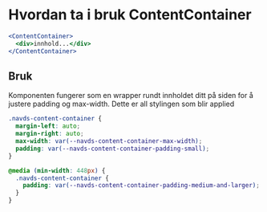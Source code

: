 
<Meta title="ds-react/content-container/intro" />

# Hvordan ta i bruk ContentContainer

```jsx
<ContentContainer>
  <div>innhold...</div>
</ContentContainer>
```

## Bruk

Komponenten fungerer som en wrapper rundt innholdet ditt på siden for å
justere padding og max-width. Dette er all stylingen som blir applied

```css
.navds-content-container {
  margin-left: auto;
  margin-right: auto;
  max-width: var(--navds-content-container-max-width);
  padding: var(--navds-content-container-padding-small);
}

@media (min-width: 448px) {
  .navds-content-container {
    padding: var(--navds-content-container-padding-medium-and-larger);
  }
}
```
